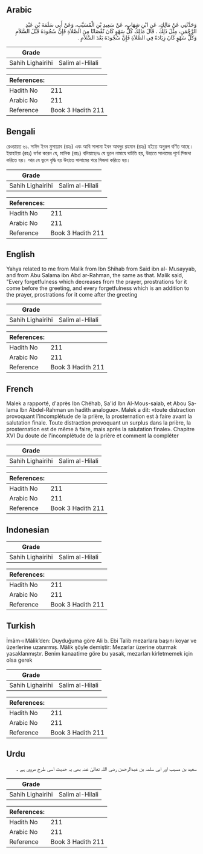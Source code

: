 ## Arabic


<div dir="rtl" lang="ar" style={{fontSize:'larger',backgroundColor:'#f8f9fa',padding:20}}>
وَحَدَّثَنِي عَنْ مَالِكٍ، عَنِ ابْنِ شِهَابٍ، عَنْ سَعِيدِ بْنِ الْمُسَيَّبِ، وَعَنْ أَبِي سَلَمَةَ بْنِ عَبْدِ الرَّحْمَنِ، مِثْلَ ذَلِكَ ‏.‏ قَالَ مَالِكٌ كُلُّ سَهْوٍ كَانَ نُقْصَانًا مِنَ الصَّلاَةِ فَإِنَّ سُجُودَهُ قَبْلَ السَّلاَمِ وَكُلُّ سَهْوٍ كَانَ زِيَادَةً فِي الصَّلاَةِ فَإِنَّ سُجُودَهُ بَعْدَ السَّلاَمِ ‏.‏
</div>
<div style={{backgroundColor:'#f8f9fa',padding:20, marginBottom: 10}}><table> <thead> <tr> <th>Grade</th> <th></th> </tr> </thead> <tbody> <tr><td>Sahih Lighairihi</td><td>Salim al-Hilali</td></tr></tbody></table><table> <thead> <tr> <th>References:</th> <th></th> </tr> </thead> <tbody><tr><td>Hadith No</td><td>211</td></tr><tr><td>Arabic No</td><td>211</td></tr><tr><td>Reference</td><td>Book 3 Hadith 211</td></tr></tbody></table></div>

## Bengali


<div dir="ltr" lang="bn" style={{fontSize:'larger',backgroundColor:'#f8f9fa',padding:20}}>
রেওয়ায়ত ৬১. সাঈদ ইবন মুসায়্যাব (রহঃ) এবং আবি সালামা ইবন আবদুর রহমান (রহঃ) হইতে অনুরূপ বর্ণিত আছে। ইয়াহইয়া (রহঃ) বর্ণনা করেন যে, মালিক (রহঃ) বলিয়াছেনঃ যে ভুলে নামাযে ঘাটতি হয়, উহাতে সালামের পূর্বে সিজদা করিতে হয়। আর যে ভুলে বৃদ্ধি হয় উহাতে সালামের পরে সিজদা করিতে হয়।
</div>
<div style={{backgroundColor:'#f8f9fa',padding:20, marginBottom: 10}}><table> <thead> <tr> <th>Grade</th> <th></th> </tr> </thead> <tbody> <tr><td>Sahih Lighairihi</td><td>Salim al-Hilali</td></tr></tbody></table><table> <thead> <tr> <th>References:</th> <th></th> </tr> </thead> <tbody><tr><td>Hadith No</td><td>211</td></tr><tr><td>Arabic No</td><td>211</td></tr><tr><td>Reference</td><td>Book 3 Hadith 211</td></tr></tbody></table></div>

## English


<div dir="ltr" lang="en" style={{fontSize:'larger',backgroundColor:'#f8f9fa',padding:20}}>
Yahya related to me from Malik from Ibn Shihab from Said ibn al- Musayyab, and from Abu Salama ibn Abd ar-Rahman, the same as that. Malik said, "Every forgetfulness which decreases from the prayer, prostrations for it come before the greeting, and every forgetfulness which is an addition to the prayer, prostrations for it come after the greeting
</div>
<div style={{backgroundColor:'#f8f9fa',padding:20, marginBottom: 10}}><table> <thead> <tr> <th>Grade</th> <th></th> </tr> </thead> <tbody> <tr><td>Sahih Lighairihi</td><td>Salim al-Hilali</td></tr></tbody></table><table> <thead> <tr> <th>References:</th> <th></th> </tr> </thead> <tbody><tr><td>Hadith No</td><td>211</td></tr><tr><td>Arabic No</td><td>211</td></tr><tr><td>Reference</td><td>Book 3 Hadith 211</td></tr></tbody></table></div>

## French


<div dir="ltr" lang="fr" style={{fontSize:'larger',backgroundColor:'#f8f9fa',padding:20}}>
Malek a rapporté, d'après Ibn Chéhab, Sa'id Ibn Al-Mous-saiab, et Abou Salama Ibn Abdel-Rahman un hadith analogue». Malek a dit: «toute distraction provoquant l'incomplétude de la prière, la prosternation est à faire avant la salutation finale. Toute distraction provoquant un surplus dans la prière, la prosternation est de même à faire, mais après la salutation finale». Chapitre XVI Du doute de l'incomplétude de la prière et comment la compléter
</div>
<div style={{backgroundColor:'#f8f9fa',padding:20, marginBottom: 10}}><table> <thead> <tr> <th>Grade</th> <th></th> </tr> </thead> <tbody> <tr><td>Sahih Lighairihi</td><td>Salim al-Hilali</td></tr></tbody></table><table> <thead> <tr> <th>References:</th> <th></th> </tr> </thead> <tbody><tr><td>Hadith No</td><td>211</td></tr><tr><td>Arabic No</td><td>211</td></tr><tr><td>Reference</td><td>Book 3 Hadith 211</td></tr></tbody></table></div>

## Indonesian


<div dir="ltr" lang="id" style={{fontSize:'larger',backgroundColor:'#f8f9fa',padding:20}}>

</div>
<div style={{backgroundColor:'#f8f9fa',padding:20, marginBottom: 10}}><table> <thead> <tr> <th>Grade</th> <th></th> </tr> </thead> <tbody> <tr><td>Sahih Lighairihi</td><td>Salim al-Hilali</td></tr></tbody></table><table> <thead> <tr> <th>References:</th> <th></th> </tr> </thead> <tbody><tr><td>Hadith No</td><td>211</td></tr><tr><td>Arabic No</td><td>211</td></tr><tr><td>Reference</td><td>Book 3 Hadith 211</td></tr></tbody></table></div>

## Turkish


<div dir="ltr" lang="tr" style={{fontSize:'larger',backgroundColor:'#f8f9fa',padding:20}}>
İmâm-ı Mâlik’den: Duyduğuma göre Ali b. Ebi Talib mezarlara başını koyar ve üzerlerine uzanırmış. Mâlik şöyle demiştir: Mezarlar üzerine oturmak yasaklanmıştır. Benim kanaatime göre bu yasak, mezarları kirletmemek için olsa gerek
</div>
<div style={{backgroundColor:'#f8f9fa',padding:20, marginBottom: 10}}><table> <thead> <tr> <th>Grade</th> <th></th> </tr> </thead> <tbody> <tr><td>Sahih Lighairihi</td><td>Salim al-Hilali</td></tr></tbody></table><table> <thead> <tr> <th>References:</th> <th></th> </tr> </thead> <tbody><tr><td>Hadith No</td><td>211</td></tr><tr><td>Arabic No</td><td>211</td></tr><tr><td>Reference</td><td>Book 3 Hadith 211</td></tr></tbody></table></div>

## Urdu


<div dir="rtl" lang="ur" style={{fontSize:'larger',backgroundColor:'#f8f9fa',padding:20}}>
سعید بن مسیب اور ابی سلمہ بن عبدالرحمن رضی اللہ تعالیٰ عنہ بھی یہ حدیث اسی طرح مروی ہے ۔
</div>
<div style={{backgroundColor:'#f8f9fa',padding:20, marginBottom: 10}}><table> <thead> <tr> <th>Grade</th> <th></th> </tr> </thead> <tbody> <tr><td>Sahih Lighairihi</td><td>Salim al-Hilali</td></tr></tbody></table><table> <thead> <tr> <th>References:</th> <th></th> </tr> </thead> <tbody><tr><td>Hadith No</td><td>211</td></tr><tr><td>Arabic No</td><td>211</td></tr><tr><td>Reference</td><td>Book 3 Hadith 211</td></tr></tbody></table></div>